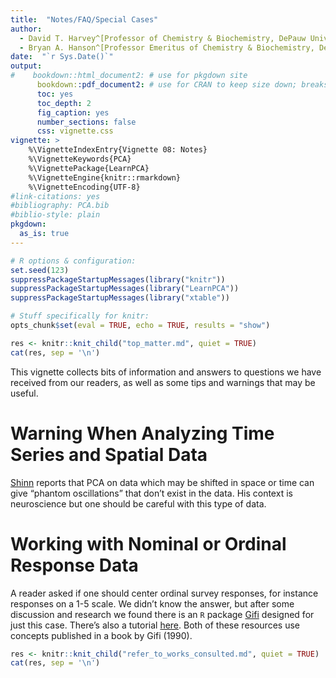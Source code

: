 ```yaml
---
title:  "Notes/FAQ/Special Cases"
author:
  - David T. Harvey^[Professor of Chemistry & Biochemistry, DePauw University, Greencastle IN USA., harvey@depauw.edu]
  - Bryan A. Hanson^[Professor Emeritus of Chemistry & Biochemistry, DePauw University, Greencastle IN USA., hanson@depauw.edu]
date:  "`r Sys.Date()`"
output:
#    bookdown::html_document2: # use for pkgdown site
      bookdown::pdf_document2: # use for CRAN to keep size down; breaks GHA
      toc: yes
      toc_depth: 2
      fig_caption: yes
      number_sections: false
      css: vignette.css
vignette: >
    %\VignetteIndexEntry{Vignette 08: Notes}
    %\VignetteKeywords{PCA}
    %\VignettePackage{LearnPCA}
    %\VignetteEngine{knitr::rmarkdown}
    %\VignetteEncoding{UTF-8}
#link-citations: yes
#bibliography: PCA.bib
#biblio-style: plain
pkgdown:
  as_is: true
---
```



```r
# R options & configuration:
set.seed(123)
suppressPackageStartupMessages(library("knitr"))
suppressPackageStartupMessages(library("LearnPCA"))
suppressPackageStartupMessages(library("xtable"))

# Stuff specifically for knitr:
opts_chunk$set(eval = TRUE, echo = TRUE, results = "show")
```

<!-- This chunk inserts common info about all the vignettes -->

```r
res <- knitr::knit_child("top_matter.md", quiet = TRUE)
cat(res, sep = '\n')
```

This vignette collects bits of information and answers to questions we have received from our readers, as well as some tips and warnings that may be useful.

# Warning When Analyzing Time Series and Spatial Data
[Shinn](https://www.pnas.org/doi/abs/10.1073/pnas.2311420120) reports that PCA on data which may be shifted in space or time can give "phantom oscillations" that don't exist in the data.  His context is neuroscience but one should be careful with this type of data.

# Working with Nominal or Ordinal Response Data
A reader asked if one should center ordinal survey responses, for instance responses on a 1-5 scale.  We didn't know the answer, but after some discussion and research we found there is an `R` package [Gifi](https://cran.r-project.org/web/packages/Gifi/index.html) designed for just this case.  There's also a tutorial [here](https://www.css.cornell.edu/faculty/dgr2/_static/files/R_html/NonlinearPCA.html).  Both of these resources use concepts published in a book by Gifi (1990).





<!-- Insert refer_to_works_consulted document -->

```r
res <- knitr::knit_child("refer_to_works_consulted.md", quiet = TRUE)
cat(res, sep = '\n')
```

